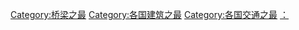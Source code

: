 {{Categories by country|nocat}}
[[Category:桥梁之最|Category:桥梁之最]]
[[Category:各国建筑之最|Category:各国建筑之最]]
[[Category:各国交通之最|Category:各国交通之最]]
[[Category:各國橋梁|：]]